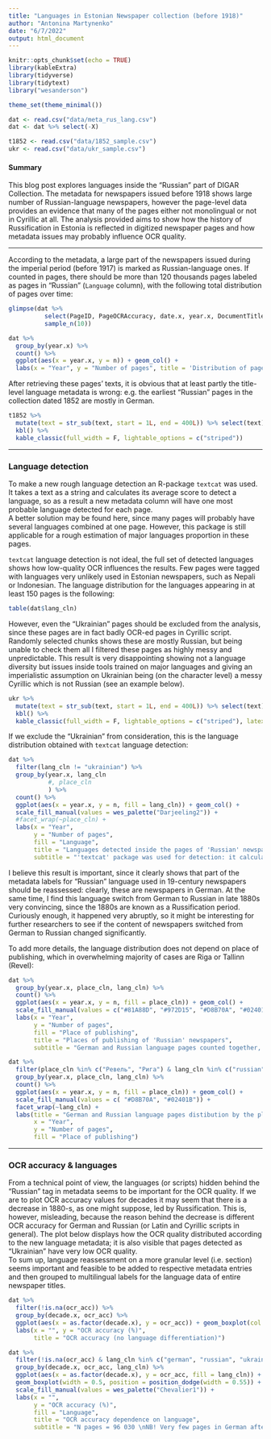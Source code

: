 ```yaml
---
title: "Languages in Estonian Newspaper collection (before 1918)"
author: "Antonina Martynenko"
date: "6/7/2022"
output: html_document
---
```


```r
knitr::opts_chunk$set(echo = TRUE)
library(kableExtra)
library(tidyverse)
library(tidytext)
library("wesanderson")

theme_set(theme_minimal())

dat <- read.csv("data/meta_rus_lang.csv")
dat <- dat %>% select(-X)

t1852 <- read.csv("data/1852_sample.csv")
ukr <- read.csv("data/ukr_sample.csv")
```

#### Summary

This blog post explores languages inside the "Russian" part of DIGAR Collection. The metadata for newspapers issued before 1918 shows large number of Russian-language newspapers, however the page-level data provides an evidence that many of the pages either not monolingual or not in Cyrillic at all. The analysis provided aims to show how the history of Russification in Estonia is reflected in digitized newspaper pages and how metadata issues may probably influence OCR quality.

---

According to the metadata, a large part of the newspapers issued during the imperial period (before 1917) is marked as Russian-language ones. If counted in pages, there should be more than 120 thousands pages labeled as pages in "Russian" (`Language` column), with the following total distribution of pages over time:

```r
glimpse(dat %>% 
          select(PageID, PageOCRAccuracy, date.x, year.x, DocumentTitle, language, country) %>% 
          sample_n(10))

dat %>% 
  group_by(year.x) %>% 
  count() %>% 
  ggplot(aes(x = year.x, y = n)) + geom_col() + 
  labs(x = "Year", y = "Number of pages", title = 'Distribution of pages in Russian language according to metadata')
```

After retrieving these pages' texts, it is obvious that at least partly the title-level language metadata is wrong: e.g. the earliest "Russian" pages in the collection dated 1852 are mostly in German.  

```r
t1852 %>% 
  mutate(text = str_sub(text, start = 1L, end = 400L)) %>% select(text) %>% sample_n(3) %>%
  kbl() %>% 
  kable_classic(full_width = F, lightable_options = c("striped"))

```
   

---
### Language detection

To make a new rough language detection an R-package `textcat` was used. It takes a text as a string and calculates its average score to detect a language, so as a result a new metadata column will have one most probable language detected for each page.  
A better solution may be found here, since many pages will probably have several languages combined at one page. However, this package is still applicable for a rough estimation of major languages proportion in these pages.

`textcat` language detection is not ideal, the full set of detected languages shows how low-quality OCR influences the results. Few pages were tagged with languages very unlikely used in Estonian newspapers, such as Nepali or Indonesian. The language distribution for the languages appearing in at least 150 pages is the following: 

```r
table(dat$lang_cln)
```

However, even the "Ukrainian" pages should be excluded from the analysis, since these pages are in fact badly OCR-ed pages in Cyrillic script. Randomly selected chunks shows these are mostly Russian, but being unable to check them all I filtered these pages as highly messy and unpredictable. This result is very disappointing showing not a language diversity but issues inside tools trained on major languages and giving an imperialistic assumption on Ukrainian being (on the character level) a messy Cyrillic which is not Russian (see an example below). 

```r
ukr %>% 
  mutate(text = str_sub(text, start = 1L, end = 400L)) %>% select(text) %>% sample_n(3) %>% 
  kbl() %>% 
  kable_classic(full_width = F, lightable_options = c("striped"), latex_options="scale_down")
```

If we exclude the "Ukrainian" from consideration, this is the language distribution obtained with  `textcat` language detection:

```r
dat %>% 
  filter(lang_cln != "ukrainian") %>% 
  group_by(year.x, lang_cln
           #, place_cln
           ) %>% 
  count() %>% 
  ggplot(aes(x = year.x, y = n, fill = lang_cln)) + geom_col() + 
  scale_fill_manual(values = wes_palette("Darjeeling2")) + 
  #facet_wrap(~place_cln) + 
  labs(x = "Year", 
       y = "Number of pages",
       fill = "Language", 
       title = "Languages detected inside the pages of 'Russian' newspapers",
       subtitle = "'textcat' package was used for detection: it calculates the most probable language for a page, \ne.g. if 30% of the page is in Russian and 70% is in German, it will be tagged as German") 
```

I believe this result is important, since it clearly shows that part of the metadata labels for "Russian" language used in 19-century newspapers should be reassessed: clearly, these are newspapers in German. 
At the same time, I find this language switch from German to Russian in late 1880s very convincing, since the 1880s are known as a Russification period. Curiously enough, it happened very abruptly, so it might be interesting for further researchers to see if the content of newspapers switched from German to Russian changed significantly.  
  
To add more details, the language distribution does not depend on place of publishing, which  in overwhelming majority of cases are Riga or Tallinn (Revel):

```r
dat %>% 
  group_by(year.x, place_cln, lang_cln) %>% 
  count() %>% 
  ggplot(aes(x = year.x, y = n, fill = place_cln)) + geom_col() + 
  scale_fill_manual(values = c("#81A88D", "#972D15", "#D8B70A", "#02401B", "#A2A475")) + 
  labs(x = "Year", 
       y = "Number of pages", 
       fill = "Place of publishing", 
       title = "Places of publishing of 'Russian' newspapers",
       subtitle = "German and Russian language pages counted together, \nno preferences between place and langauge discovered")

dat %>% 
  filter(place_cln %in% c("Ревель", "Рига") & lang_cln %in% c("russian", "german")) %>% 
  group_by(year.x, place_cln, lang_cln) %>% 
  count() %>% 
  ggplot(aes(x = year.x, y = n, fill = place_cln)) + geom_col() + 
  scale_fill_manual(values = c( "#D8B70A", "#02401B")) + 
  facet_wrap(~lang_cln) + 
  labs(title = "German and Russian language pages distibution by the place of publishing",
       x = "Year", 
       y = "Number of pages", 
       fill = "Place of publishing")
```
   
   
* * *
### OCR accuracy & languages

From a technical point of view, the languages (or scripts) hidden behind the "Russian" tag in metadata seems to be important for the OCR quality. If we are to plot OCR accuracy values for decades it may seem that there is a decrease in 1880-s, as one might suppose, led by Russification. This is, however, misleading, because the reason behind the decrease is different OCR accuracy for German and Russian (or Latin and Cyrillic scripts in general). The plot below displays how the OCR quality distributed according to the new language metadata; it is also visible that pages detected as "Ukrainian" have very low OCR quality.  
To sum up, language reassessment on a more granular level (i.e. section) seems important and feasible to be added to respective metadata entries and then grouped to multilingual labels for the language data of entire newspaper titles.  

```r
dat %>% 
  filter(!is.na(ocr_acc)) %>% 
  group_by(decade.x, ocr_acc) %>% 
  ggplot(aes(x = as.factor(decade.x), y = ocr_acc)) + geom_boxplot(col = "#798E87") + 
  labs(x = "", y = "OCR accuracy (%)",
       title = "OCR accuracy (no language differentiation)")
```

```r
dat %>% 
  filter(!is.na(ocr_acc) & lang_cln %in% c("german", "russian", "ukrainian")) %>% 
  group_by(decade.x, ocr_acc, lang_cln) %>% 
  ggplot(aes(x = as.factor(decade.x), y = ocr_acc, fill = lang_cln)) + 
  geom_boxplot(width = 0.5, position = position_dodge(width = 0.55)) + 
  scale_fill_manual(values = wes_palette("Chevalier1")) + 
  labs(x = "", 
       y = "OCR accuracy (%)",
       fill = "Language", 
       title = "OCR accuracy dependence on language",
       subtitle = "N pages = 96 030 \nNB! Very few pages in German after 1890")
  
```








